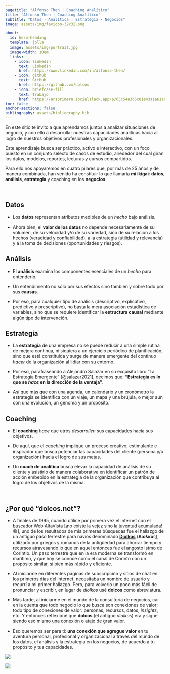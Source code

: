 ```yaml
---
pagetitle: "Alfonso Then | Coaching Analítico"
title: "Alfonso Then | Coaching Analítico"
subtitle: "Datos · Analítica · Estrategia · Negocios"
image: assets/img/favicon-32x32.png

about:
  id: hero-heading
  template: jolla
  image: assets/img/portrait.jpg
  image-width: 10em
  links:
    - icon: linkedin
      text: LinkedIn
      href: https://www.linkedin.com/in/alfonso-then/
    - icon: github
      text: GitHub
      href: https://github.com/dolcos
    - icon: briefcase-fill
      text: Trabajo
      href: https://arsprimera.socialslack.app/p/65c54a3d6c81e43a1a61a8d5
toc: false
anchor-sections: false
bibliography: assets/bibliography.bib
---
```


::: {#hero-heading}
:::

En este sitio te invito a que aprendamos juntos a analizar situaciones de negocio, y con ello a desarrollar nuestras capacidades analíticas hacia al logro de nuestros objetivos profesionales y organizacionales. 

Este aprendizaje busca ser práctico, activo e interactivo, con un foco puesto en un conjunto selecto de casos de estudio, alrededor del cual giran los datos, modelos, reportes, lecturas y cursos compartidos.

Para ello nos apoyaremos en cuatro pilares que, por más de 25 años y de manera combinada, han venido ha constituir lo que llamaría **mi ikigai**: **datos**, **análisis**, **estrategia** y coaching en los **negocios**.

\ 

## Datos
- Los **datos** representan atributos medibles de un _hecho_ bajo análisis\.  

- Ahora bien, el **valor de los datos** no depende necesariamente de su volumen, de su velocidad y/o de su variedad, sino de su relación a los hechos (veracidad y confiabilidad), a la estrategia (utilidad y relevancia) y a la toma de decisiones (oportunidades y riesgos)\. 

## Análisis
- El **análisis** examina los componentes esenciales de un _hecho_ para entenderlo\.    

- Un entendimiento no sólo por sus efectos sino también y sobre todo por sus **causas**\.

- Por eso, para cualquier tipo de análisis (descriptivo, explicativo, predictivo y prescriptivo), no basta la mera asociación estadística de variables, sino que se requiere identificar la **estructura causal** mediante algún tipo de intervención\.

## Estrategia
- La **estrategia** de una empresa no se puede reducir a una simple rutina de mejora continua, ni siquiera a un ejercicio periódico de planificación, sino que está constituida y surge de manera emergente del continuo _hacer_ de la organización al lidiar con su entorno\. 

- Por eso, parafraseando a Alejandro Salazar en su exquisito libro “La Estrategia Emergente” [@salazar2021], decimos que: **“Estrategia es lo que se _hace_ en la dirección de la ventaja”**\.

- Así que más que con una agenda, un calendario y un cronómetro la estrategia se identifica con un viaje, un mapa y una brújula, o mejor aún con una evolución, un genoma y un propósito\.

## Coaching
- El **coaching** _hace_ que otros _desarrollen_ sus capacidades hacia sus objetivos\. 

- De aquí, que el _coaching_ implique un proceso creativo, estimulante e inspirador que busca potenciar las capacidades del cliente (persona y/u organización) hacia el logro de sus metas\. 

- Un **coach de analítica** busca elevar la capacidad de análisis de su cliente y asistirlo de manera colaborativa en identificar un patrón de acción embebido en la estrategia de la organización que contribuya al logro de los objetivos de la misma\.   

\ 

## ¿Por qué "dolcos.net"?
- A finales de 1995, cuando utilicé por primera vez el internet con el buscador Web AltaVista [¡no existe la vejez sino la juventud acumulada! 😄], uno de los resultados de mis primeras búsquedas fue el hallazgo de un antiguo paso terrestre para navíos denominado [**Diolkos**](https://en.wikipedia.org/wiki/Diolkos) (𝚫ί𝛐𝛌𝛋𝛐ς), utilizado por griegos y romanos de la antigüedad para ahorrar tiempo y recursos atravesando lo que en aquel entonces fue el angosto istmo de Corintio. Un paso terrestre que en la era moderna se transformó en marítimo, y que hoy se conoce como el canal de Corinto con un propósito similar, si bien más rápido y eficiente.  

- Al iniciarme en diferentes páginas de subscripción y sitios de chat en los primeros días del internet, necesitaba un nombre de usuario y recurrí a mi primer hallazgo. Pero, para volverlo un poco más fácil de pronunciar y escribir, en lugar de *diolkos* usé **dolcos** como abreviatura.  

- Más tarde, al iniciarme en el mundo de la consultoría de negocios, caí en la cuenta que todo negocio lo que busca son conexiones de valor; todo tipo de conexiones de valor: personas, recursos, datos, _insights_, etc. Y entonces reflexioné que **dolcos** (el antiguo *diolkos*) era y sigue siendo eso mismo una conexión o atajo de gran valor.  

- Eso queremos ser para ti: **una conexión que agregue valor** en tu aventura personal, profesional y organizacional a través del mundo de los datos, el análisis y la estrategia en los negocios, de acuerdo a tu propósito y tus capacidades.  

::: {layout-ncol=2}
![](assets/img/diolkos_western_end.jpg){fig-align="center"}

![](assets/img/istmo_corinto.jpg){fig-align="center"}
:::
